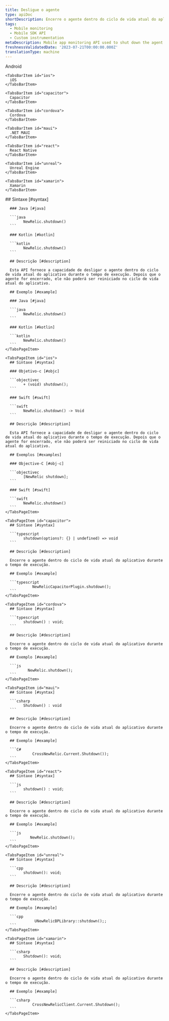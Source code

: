 ```yaml
---
title: Desligue o agente
type: apiDoc
shortDescription: Encerre o agente dentro do ciclo de vida atual do aplicativo durante o tempo de execução.
tags:
  - Mobile monitoring
  - Mobile SDK API
  - Custom instrumentation
metaDescription: Mobile app monitoring API used to shut down the agent within the current application lifecycle during runtime.
freshnessValidatedDate: '2023-07-21T00:00:00.000Z'
translationType: machine
---
```


<Tabs>
  <TabsBar>
    <TabsBarItem id="android">
      Android
    </TabsBarItem>

    <TabsBarItem id="ios">
      iOS
    </TabsBarItem>

    <TabsBarItem id="capacitor">
      Capacitor
    </TabsBarItem>

    <TabsBarItem id="cordova">
      Cordova
    </TabsBarItem>

    <TabsBarItem id="maui">
      .NET MAUI
    </TabsBarItem>

    <TabsBarItem id="react">
      React Native
    </TabsBarItem>

    <TabsBarItem id="unreal">
      Unreal Engine
    </TabsBarItem>

    <TabsBarItem id="xamarin">
      Xamarin
    </TabsBarItem>
  </TabsBar>

  <TabsPages>
    <TabsPageItem id="android">
      ## Sintaxe [#syntax]

      ### Java [#java]

      ```java
            NewRelic.shutdown()
      ```

      ### Kotlin [#kotlin]

      ```kotlin
            NewRelic.shutdown()
      ```

      ## Descrição [#description]

      Esta API fornece a capacidade de desligar o agente dentro do ciclo de vida atual do aplicativo durante o tempo de execução. Depois que o agente for encerrado, ele não poderá ser reiniciado no ciclo de vida atual do aplicativo.

      ## Exemplo [#example]

      ### Java [#java]

      ```java
            NewRelic.shutdown()
      ```

      ### Kotlin [#kotlin]

      ```kotlin
            NewRelic.shutdown()
      ```
    </TabsPageItem>

    <TabsPageItem id="ios">
      ## Sintaxe [#syntax]

      ### Objetivo-c [#objc]

      ```objectivec
            + (void) shutdown();
      ```

      ### Swift [#swift]

      ```swift
            NewRelic.shutdown() -> Void
      ```

      ## Descrição [#description]

      Esta API fornece a capacidade de desligar o agente dentro do ciclo de vida atual do aplicativo durante o tempo de execução. Depois que o agente for encerrado, ele não poderá ser reiniciado no ciclo de vida atual do aplicativo.

      ## Exemplos [#examples]

      ### Objective-C [#obj-c]

      ```objectivec
            [NewRelic shutdown];
      ```

      ### Swift [#swift]

      ```swift
            NewRelic.shutdown()
      ```
    </TabsPageItem>

    <TabsPageItem id="capacitor">
      ## Sintaxe [#syntax]

      ```typescript
            shutdown(options?: {} | undefined) => void
      ```

      ## Descrição [#description]

      Encerre o agente dentro do ciclo de vida atual do aplicativo durante o tempo de execução.

      ## Exemplo [#example]

      ```typescript
                NewRelicCapacitorPlugin.shutdown();
      ```
    </TabsPageItem>

    <TabsPageItem id="cordova">
      ## Sintaxe [#syntax]

      ```typescript
            shutdown() : void;
      ```

      ## Descrição [#description]

      Encerre o agente dentro do ciclo de vida atual do aplicativo durante o tempo de execução.

      ## Exemplo [#example]

      ```js
              NewRelic.shutdown();
      ```
    </TabsPageItem>

    <TabsPageItem id="maui">
      ## Sintaxe [#syntax]

      ```csharp
            Shutdown() : void
      ```

      ## Descrição [#description]

      Encerre o agente dentro do ciclo de vida atual do aplicativo durante o tempo de execução.

      ## Exemplo [#example]

      ```C#
                CrossNewRelic.Current.Shutdown());
      ```
    </TabsPageItem>

    <TabsPageItem id="react">
      ## Sintaxe [#syntax]

      ```js
            shutdown() : void;
      ```

      ## Descrição [#description]

      Encerre o agente dentro do ciclo de vida atual do aplicativo durante o tempo de execução.

      ## Exemplo [#example]

      ```js
               NewRelic.shutdown();
      ```
    </TabsPageItem>

    <TabsPageItem id="unreal">
      ## Sintaxe [#syntax]

      ```cpp
            shutdown(): void;
      ```

      ## Descrição [#description]

      Encerre o agente dentro do ciclo de vida atual do aplicativo durante o tempo de execução.

      ## Exemplo [#example]

      ```cpp
                 UNewRelicBPLibrary::shutdown();;
      ```
    </TabsPageItem>

    <TabsPageItem id="xamarin">
      ## Sintaxe [#syntax]

      ```csharp
            Shutdown(): void;
      ```

      ## Descrição [#description]

      Encerre o agente dentro do ciclo de vida atual do aplicativo durante o tempo de execução.

      ## Exemplo [#example]

      ```csharp
                CrossNewRelicClient.Current.Shutdown();
      ```
    </TabsPageItem>
  </TabsPages>
</Tabs>
